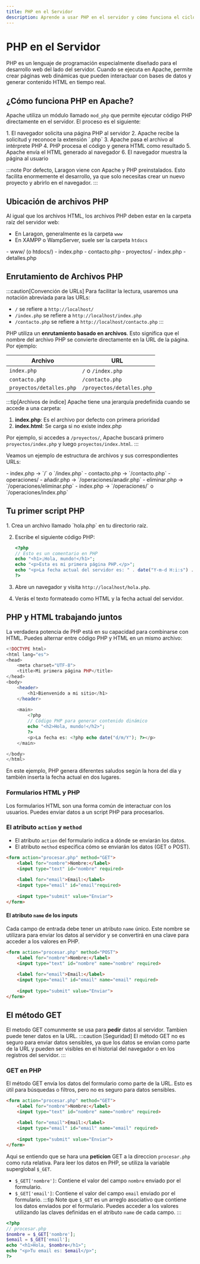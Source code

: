 ```yaml
---
title: PHP en el Servidor
description: Aprende a usar PHP en el servidor y cómo funciona el ciclo de vida de una petición HTTP.
---
```



# PHP en el Servidor

PHP es un lenguaje de programación especialmente diseñado para el desarrollo web del lado del servidor. Cuando se ejecuta en Apache, permite crear páginas web dinámicas que pueden interactuar con bases de datos y generar contenido HTML en tiempo real.

## ¿Cómo funciona PHP en Apache?

Apache utiliza un módulo llamado `mod_php` que permite ejecutar código PHP directamente en el servidor. El proceso es el siguiente:

<Card title="Ciclo de vida de una petición PHP" icon="information">
  1. El navegador solicita una página PHP al servidor
  2. Apache recibe la solicitud y reconoce la extensión `.php`
  3. Apache pasa el archivo al intérprete PHP
  4. PHP procesa el código y genera HTML como resultado
  5. Apache envía el HTML generado al navegador
  6. El navegador muestra la página al usuario
</Card>

:::note
Por defecto, Laragon viene con Apache y PHP preinstalados. Esto facilita enormemente el desarrollo, ya que solo necesitas crear un nuevo proyecto y abrirlo en el navegador.
:::

## Ubicación de archivos PHP

Al igual que los archivos HTML, los archivos PHP deben estar en la carpeta raíz del servidor web:

- En Laragon, generalmente es la carpeta `www`
- En XAMPP o WampServer, suele ser la carpeta `htdocs`

<FileTree>
- www/ (o htdocs/)
  - index.php
  - contacto.php
  - proyectos/
    - index.php
    - detalles.php
</FileTree>

## Enrutamiento de Archivos PHP

:::caution[Convención de URLs]
Para facilitar la lectura, usaremos una notación abreviada para las URLs:
- `/` se refiere a `http://localhost/`
- `/index.php` se refiere a `http://localhost/index.php`
- `/contacto.php` se refiere a `http://localhost/contacto.php`
:::

PHP utiliza un **enrutamiento basado en archivos**. Esto significa que el nombre del archivo PHP se convierte directamente en la URL de la página. Por ejemplo:

| Archivo | URL |
|---------|-----|
| `index.php` | `/` o `/index.php` |
| `contacto.php` | `/contacto.php` |
| `proyectos/detalles.php` | `/proyectos/detalles.php` |

:::tip[Archivos de índice]
Apache tiene una jerarquía predefinida cuando se accede a una carpeta:
1. **index.php**: Es el archivo por defecto con primera prioridad
2. **index.html**: Se carga si no existe index.php

Por ejemplo, si accedes a `/proyectos/`, Apache buscará primero `proyectos/index.php` y luego `proyectos/index.html`.
:::

Veamos un ejemplo de estructura de archivos y sus correspondientes URLs:

<FileTree>
- index.php → `/` o `/index.php`
- contacto.php → `/contacto.php`
- operaciones/
  - añadir.php → `/operaciones/anadir.php`
  - eliminar.php → `/operaciones/eliminar.php`
  - index.php → `/operaciones/` o `/operaciones/index.php`
</FileTree>

## Tu primer script PHP

<Steps>
1. Crea un archivo llamado `hola.php` en tu directorio raíz.

2. Escribe el siguiente código PHP:
   ```php
   <?php
   // Esto es un comentario en PHP
   echo "<h1>¡Hola, mundo!</h1>";
   echo "<p>Esta es mi primera página PHP.</p>";
   echo "<p>La fecha actual del servidor es: " . date("Y-m-d H:i:s") . "</p>";
   ?>
   ```

3. Abre un navegador y visita `http://localhost/hola.php`.

4. Verás el texto formateado como HTML y la fecha actual del servidor.
</Steps>

## PHP y HTML trabajando juntos

La verdadera potencia de PHP está en su capacidad para combinarse con HTML. Puedes alternar entre código PHP y HTML en un mismo archivo:

```php
<!DOCTYPE html>
<html lang="es">
<head>
    <meta charset="UTF-8">
    <title>Mi primera página PHP</title>
</head>
<body>
    <header>
        <h1>Bienvenido a mi sitio</h1>
    </header>
    
    <main>
        <?php
        // Código PHP para generar contenido dinámico
        echo "<h2>Hola, mundo!</h2>";
        ?>
        <p>La fecha es: <?php echo date("d/m/Y"); ?></p>
    </main>

</body>
</html>
```

En este ejemplo, PHP genera diferentes saludos según la hora del día y también inserta la fecha actual en dos lugares.


### Formularios HTML y PHP

Los formularios HTML son una forma común de interactuar con los usuarios. Puedes enviar datos a un script PHP para procesarlos.



### El atributo `action` y `method`
- El atributo `action` del formulario indica a dónde se enviarán los datos.
- El atributo `method` especifica cómo se enviarán los datos (GET o POST).

```html "action="procesar.php"" "method="POST"""
<form action="procesar.php" method="GET">
    <label for="nombre">Nombre:</label>
    <input type="text" id="nombre" required>
    
    <label for="email">Email:</label>
    <input type="email" id="email"required>
    
    <input type="submit" value="Enviar">
</form>
```

#### El atributo `name` de los inputs
Cada campo de entrada debe tener un atributo `name` único. Este nombre se utilizara para enviar los datos al servidor y se convertirá en una clave para acceder a los valores en PHP.

```html "name="nombre"" "name="email""
<form action="procesar.php" method="POST">
    <label for="nombre">Nombre:</label>
    <input type="text" id="nombre" name="nombre" required>
    
    <label for="email">Email:</label>
    <input type="email" id="email" name="email" required>
    
    <input type="submit" value="Enviar">
</form>
```
## El método GET
El metodo GET comunmente se usa para **pedir** datos al servidor. Tambien puede tener datos en la URL.
:::caution
[Seguridad]
El método GET no es seguro para enviar datos sensibles, ya que los datos se envían como parte de la URL y pueden ser visibles en el historial del navegador o en los registros del servidor.
:::

### GET en PHP
El método GET envía los datos del formulario como parte de la URL. Esto es útil para búsquedas o filtros, pero no es seguro para datos sensibles.

```html "method="GET""
<form action="procesar.php" method="GET">
    <label for="nombre">Nombre:</label>
    <input type="text" id="nombre" name="nombre" required>
    
    <label for="email">Email:</label>
    <input type="email" id="email" name="email" required>
    
    <input type="submit" value="Enviar">
</form>
```

Aqui se entiendo que se hara una **peticion** GET a la direccion `procesar.php` como ruta relativa. Para leer los datos en PHP, se utiliza la variable superglobal `$_GET`.
- `$_GET['nombre']`: Contiene el valor del campo `nombre` enviado por el formulario.
- `$_GET['email']`: Contiene el valor del campo `email` enviado por el formulario.
:::tip
Note que `$_GET` es un arreglo asociativo que contiene los datos enviados por el formulario. Puedes acceder a los valores utilizando las claves definidas en el atributo `name` de cada campo.
:::
```php
<?php
// procesar.php
$nombre = $_GET['nombre'];
$email = $_GET['email'];
echo "<h1>Hola, $nombre</h1>";
echo "<p>Tu email es: $email</p>";
?>
```

